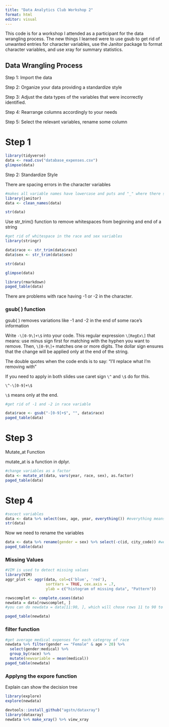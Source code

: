 ---
title: "Data Analytics Club Workshop 2"
format: html
editor: visual
---

This code is for a workshop I attended as a participant for the data wrangling process. The new things I learned were to use gsub to get rid of unwanted entries for character variables, use the Janitor package to format character variables, and use xray for summary statistics.

## Data Wrangling Process

Step 1: Import the data

Step 2: Organize your data providing a standardize style

Step 3: Adjust the data types of the variables that were incorrectly identified.

Step 4: Rearrange columns accordingly to your needs

Step 5: Select the relevant variables, rename some column

# Step 1

```{r}
library(tidyverse)
data <- read.csv("database_expenses.csv")
glimpse(data)
```

Step 2: Standardize Style

There are spacing errors in the character variables

```{r}
#makes all variable names have lowercase and puts and "_" where there should be spaces
library(janitor)
data <- clean_names(data)

```

```{r}
str(data)
```

Use str_trim() function to remove whitespaces from beginning and end of a string

```{r}
#get rid of whitespace in the race and sex variables
library(stringr)

data$race <- str_trim(data$race)
data$sex <- str_trim(data$sex)
```

```{r}
str(data)
```

```{r}
glimpse(data)
```

```{r}
library(rmarkdown)
paged_table(data)
```

There are problems with race having -1 or -2 in the character.

### gsub( ) function

gsub( ) removes variations like -1 and -2 in the end of some race's information

Write `-\[0-9\]+\$` into your code. This regular expression `\[RegEx\]` that means: use minus sign first for matching with the hyphen you want to remove. Then, `\[0-9\]+` matches one or more digits. The dollar sign ensures that the change will be applied only at the end of the string.

The double quotes when the code ends is to say: "I'll replace what I'm removing with"

If you need to apply in both slides use caret sign `\^` and `\$` do for this.

`\^-\[0-9]+\$`

`\$` means only at the end.

```{r}
#get rid of -1 and -2 in race variable

data$race <- gsub("-[0-9]+$", "", data$race)
paged_table(data)
```

# Step 3

Mutate_at Function

mutate_at is a function in dplyr.

```{r}
#change variables as a factor
data <- mutate_at(data, vars(year, race, sex), as.factor)
paged_table(data)
```

# Step 4

```{r}
#secect variables
data <- data %>% select(sex, age, year, everything()) #everything means keep the rest
str(data)
```

Now we need to rename the variables

```{r}
data <- data %>% rename(gender = sex) %>% select(-c(id, city_code)) #we have another select function to get rid of id and city_code
paged_table(data)
```

### Missing Values

```{r}
#VIM is used to detect missing values
library(VIM)
aggr_plot <- aggr(data, col=c('blue', 'red'),
                  sortVars = TRUE, cex.axis = .7,
                  ylab = c("histogram of missing data", "Pattern"))
```

```{r}
rowscomplet <- complete.cases(data)
newdata = data[rowscomplet, ]
#you can do newdata = data[11:90, ], which will chose rows 11 to 90 to work on
```

```{r}
paged_table(newdata)
```

### filter function

```{r}
#get average medical expenses for each categroy of race
newdata %>% filter(gender == "Female" & age > 20) %>%
  select(gender:medical) %>%
  group_by(race) %>%
  mutate(newvariable = mean(medical))
paged_table(newdata)
```

### Applyng the expore function

Explain can show the decision tree

```{r}
library(explore)
explore(newdata)
```

```{r}
devtools::install_github("agstn/dataxray")
library(dataxray)
newdata %>% make_xray() %>% view_xray
```
